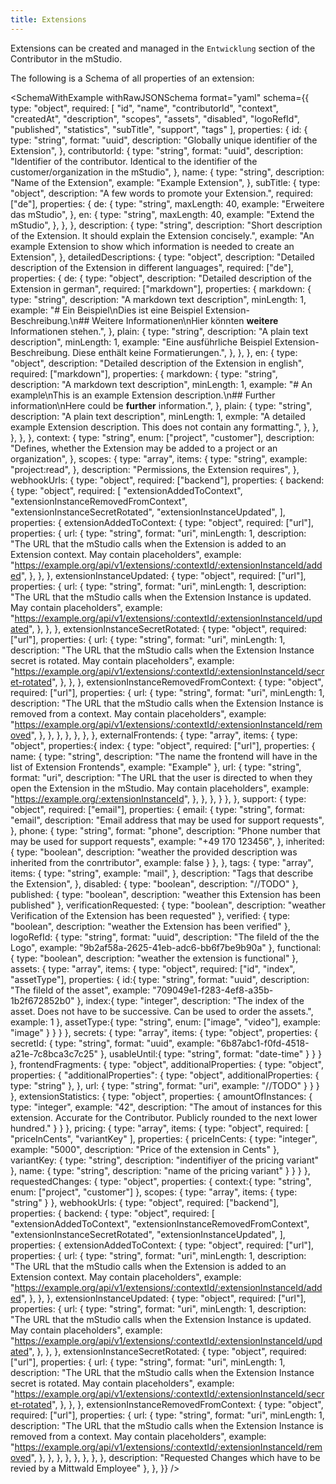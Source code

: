 ```yaml
---
title: Extensions
---
```



Extensions can be created and managed in the `Entwicklung` section of the Contributor in the mStudio.
 
The following is a Schema of all properties of an extension:

<SchemaWithExample
  withRawJSONSchema
  format="yaml"
  schema={{
    type: "object",
    required: [
        "id",
        "name",
        "contributorId",
        "context",
        "createdAt",
        "description",
        "scopes",
        "assets",
        "disabled",
        "logoRefId",
        "published",
        "statistics",
        "subTitle",
        "support",
        "tags"
    ],
    properties: {
      id: {
        type: "string",
        format: "uuid",
        description: "Globally unique identifier of the Extension",
      },
      contributorId: {
        type: "string",
        format: "uuid",
        description:
          "Identifier of the contributor. Identical to the identifier of the customer/organization in the mStudio",
      },
      name: {
        type: "string",
        description: "Name of the Extension",
        example: "Example Extension",
      },
      subTitle: {
        type: "object",
        description: "A few words to promote your Extension.",
        required: ["de"],
        properties: {
          de: {
            type: "string",
            maxLength: 40,
            example: "Erweitere das mStudio",
          },
          en: {
            type: "string",
            maxLength: 40,
            example: "Extend the mStudio",
          },
        },
      },
      description: {
        type: "string",
        description:
          "Short description of the Extension. It should explain the Extension concisely.",
        example:
          "An example Extension to show which information is needed to create an Extension",
      },
      detailedDescriptions: {
        type: "object",
        description:
          "Detailed description of the Extension in different languages",
        required: ["de"],
        properties: {
          de: {
            type: "object",
            description: "Detailed description of the Extension in german",
            required: ["markdown"],
            properties: {
              markdown: {
                type: "string",
                description: "A markdown text description",
                minLength: 1,
                example:
                  "# Ein Beispiel\nDies ist eine Beispiel Extension-Beschreibung.\n## Weitere Informationen\nHier könnten **weitere** Informationen stehen.",
              },
              plain: {
                type: "string",
                description: "A plain text description",
                minLength: 1,
                example:
                  "Eine ausführliche Beispiel Extension-Beschreibung. Diese enthält keine Formatierungen.",
              },
            },
          },
          en: {
            type: "object",
            description: "Detailed description of the Extension in english",
            required: ["markdown"],
            properties: {
              markdown: {
                type: "string",
                description: "A markdown text description",
                minLength: 1,
                example:
                  "# An example\nThis is an example Extension description.\n## Further information\nHere could be **further** information.",
              },
              plain: {
                type: "string",
                description: "A plain text description",
                minLength: 1,
                exmple:
                  "A detailed example Extension description. This does not contain any formatting.",
              },
            },
          },
        },
      },
      context: {
        type: "string",
        enum: ["project", "customer"],
        description:
          "Defines, whether the Extension may be added to a project or an organization",
      },
      scopes: {
        type: "array",
        items: {
          type: "string",
          example: "project:read",
        },
        description: "Permissions, the Extension requires",
      },
      webhookUrls: {
        type: "object",
        required: ["backend"],
        properties: {
          backend: {
            type: "object",
            required: [
              "extensionAddedToContext",
              "extensionInstanceRemovedFromContext",
              "extensionInstanceSecretRotated",
              "extensionInstanceUpdated",
            ],
            properties: {
              extensionAddedToContext: {
                type: "object",
                required: ["url"],
                properties: {
                  url: {
                    type: "string",
                    format: "uri",
                    minLength: 1,
                    description:
                      "The URL that the mStudio calls when the Extension is added to an Extension context. May contain placeholders",
                    example:
                      "https://example.org/api/v1/extensions/:contextId/:extensionInstanceId/added",
                  },
                },
              },
              extensionInstanceUpdated: {
                type: "object",
                required: ["url"],
                properties: {
                  url: {
                    type: "string",
                    format: "uri",
                    minLength: 1,
                    description:
                      "The URL that the mStudio calls when the Extension Instance is updated. May contain placeholders",
                    example:
                      "https://example.org/api/v1/extensions/:contextId/:extensionInstanceId/updated",
                  },
                },
              },
              extensionInstanceSecretRotated: {
                type: "object",
                required: ["url"],
                properties: {
                  url: {
                    type: "string",
                    format: "uri",
                    minLength: 1,
                    description:
                      "The URL that the mStudio calls when the Extension Instance secret is rotated. May contain placeholders",
                    example:
                      "https://example.org/api/v1/extensions/:contextId/:extensionInstanceId/secret-rotated",
                  },
                },
              },
              extensionInstanceRemovedFromContext: {
                type: "object",
                required: ["url"],
                properties: {
                  url: {
                    type: "string",
                    format: "uri",
                    minLength: 1,
                    description:
                      "The URL that the mStudio calls when the Extension Instance is removed from a context. May contain placeholders",
                    example:
                      "https://example.org/api/v1/extensions/:contextId/:extensionInstanceId/removed",
                  },
                },
              },
            },
          },
        },
      },
      externalFrontends: {
        type: "array",
        items: {
          type: "object",
          properties:{
            index: {
              type: "object",
              required: ["url"],
              properties: {
                name: {
                  type: "string",
                  description: "The name the frontend will have in the list of Extension Frontends",
                  example: "Example"
                },
                url: {
                  type: "string",
                  format: "uri",
                  description:
                    "The URL that the user is directed to when they open the Extension in the mStudio. May contain placeholders",
                  example: "https://example.org/:extensionInstanceId",
                },
              },
            },
          }
        },
      },
      support: {
        type: "object",
        required: ["email"],
        properties: {
          email: {
            type: "string",
            format: "email",
            description: "Email address that may be used for support requests",
          },
          phone: {
            type: "string",
            format: "phone",
            description: "Phone number that may be used for support requests",
            example: "+49 170 123456",
          },
          inherited: {
            type: "boolean",
            description: "weather the provided description was inherited from the conrtributor",
            example: false
          }
        },
      },
      tags: {
        type: "array",
        items: {
          type: "string",
          example: "mail",
        },
        description: "Tags that describe the Extension",
      },
      disabled: {
        type: "boolean",
        description: "//TODO"
      },
      published: {
        type: "boolean",
        description: "weather this Extension has been published"
      },
      verificationRequested: {
        type: "boolean",
        description: "weather Verification of the Extension has been requested"
      },
      verified: {
        type: "boolean",
        description: "weather the Extension has been verified"
      },
      logoRefId: {
        type: "string",
        format: "uuid",
        description: "The fileId of the the Logo",
        example: "9b2af58a-2625-41eb-adc6-bb6f7be9b90a"
      },
      functional: {
        type: "boolean",
        description: "weather the extension is functional"
      },
      assets: {
        type: "array",
        items: {
          type: "object",
          required: ["id", "index", "assetType"],
          properties: {
            id:{
              type: "string",
              format: "uuid",
              description: "The fileId of the asset",
              example: "709049e1-f283-4ef8-a35b-1b2f672852b0"
            },
            index:{
              type: "integer",
              description: "The index of the asset. Does not have to be successive. Can be used to order the assets.",
              example: 1
            },
            assetType:{
              type: "string",
              enum: ["image", "video"],
              example: "image"
            }
          }
        }
      },
      secrets: {
        type: "array",
        items: {
          type: "object",
          properties: {
            secretId: {
              type: "string",
              format: "uuid",
              example: "6b87abc1-f0fd-4518-a21e-7c8bca3c7c25"
            },
            usableUntil:{
              type: "string",
              format: "date-time"
            }
          }
        }
      },
      frontendFragments: {
        type: "object",
        additionalProperties: {
          type: "object",
          properties: {
            "additionalProperties": {
              type: "object",
              additionalProperties: {
                type: "string"
              },
            },
            url: {
              type: "string",
              format: "uri",
              example: "//TODO"
            }
          }
        }
      },
      extensionStatistics: {
        type: "object",
        properties: {
          amountOfInstances: {
            type: "integer",
            example: "42",
            description: "The amout of instances for this extension. Accurate for the Contributor. Publicly rounded to the next lower hundred."
          }
        }
      },
      pricing: {
        type: "array",
        items: {
          type: "object",
          required: [ "priceInCents", "variantKey" ],
          properties: {
            priceInCents: {
              type: "integer",
              example: "5000",
              description: "Price of the extension in Cents"
            },
            variantKey: {
              type: "string",
              description: "indentifiyer of the pricing variant"
            },
            name: {
              type: "string",
              description: "name of the pricing variant"
            }
          }
        }
      },
      requestedChanges: {
        type: "object",
        properties: {
          context:{
            type: "string",
            enum: ["project", "customer"]
          },
          scopes: {
            type: "array",
            items: {
              type: "string"
            }
          },
          webhookUrls: {
            type: "object",
            required: ["backend"],
            properties: {
              backend: {
                type: "object",
                required: [
                  "extensionAddedToContext",
                  "extensionInstanceRemovedFromContext",
                  "extensionInstanceSecretRotated",
                  "extensionInstanceUpdated",
                ],
                properties: {
                  extensionAddedToContext: {
                    type: "object",
                    required: ["url"],
                    properties: {
                      url: {
                        type: "string",
                        format: "uri",
                        minLength: 1,
                        description:
                          "The URL that the mStudio calls when the Extension is added to an Extension context. May contain placeholders",
                        example:
                          "https://example.org/api/v1/extensions/:contextId/:extensionInstanceId/added",
                      },
                    },
                  },
                  extensionInstanceUpdated: {
                    type: "object",
                    required: ["url"],
                    properties: {
                      url: {
                        type: "string",
                        format: "uri",
                        minLength: 1,
                        description:
                          "The URL that the mStudio calls when the Extension Instance is updated. May contain placeholders",
                        example:
                          "https://example.org/api/v1/extensions/:contextId/:extensionInstanceId/updated",
                      },
                    },
                  },
                  extensionInstanceSecretRotated: {
                    type: "object",
                    required: ["url"],
                    properties: {
                      url: {
                        type: "string",
                        format: "uri",
                        minLength: 1,
                        description:
                          "The URL that the mStudio calls when the Extension Instance secret is rotated. May contain placeholders",
                        example:
                          "https://example.org/api/v1/extensions/:contextId/:extensionInstanceId/secret-rotated",
                      },
                    },
                  },
                  extensionInstanceRemovedFromContext: {
                    type: "object",
                    required: ["url"],
                    properties: {
                      url: {
                        type: "string",
                        format: "uri",
                        minLength: 1,
                        description:
                          "The URL that the mStudio calls when the Extension Instance is removed from a context. May contain placeholders",
                        example:
                          "https://example.org/api/v1/extensions/:contextId/:extensionInstanceId/removed",
                      },
                    },
                  },
                },
              },
            },
          }, 
        },
        description: "Requested Changes which have to be revied by a Mittwald Employee"
      },
    },
  }}
/>